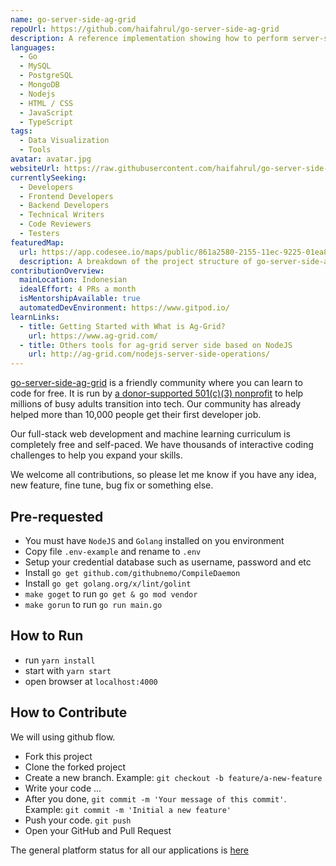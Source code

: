 ```yaml
---
name: go-server-side-ag-grid
repoUrl: https://github.com/haifahrul/go-server-side-ag-grid
description: A reference implementation showing how to perform server-side operations using ag-Grid with api server node.js and go
languages:
  - Go
  - MySQL
  - PostgreSQL
  - MongoDB
  - Nodejs
  - HTML / CSS
  - JavaScript
  - TypeScript
tags:
  - Data Visualization
  - Tools
avatar: avatar.jpg
websiteUrl: https://raw.githubusercontent.com/haifahrul/go-server-side-ag-grid/main/data/sample.png
currentlySeeking:
  - Developers
  - Frontend Developers
  - Backend Developers
  - Technical Writers
  - Code Reviewers
  - Testers
featuredMap:
  url: https://app.codesee.io/maps/public/861a2580-2155-11ec-9225-01ea8cc71213
  description: A breakdown of the project structure of go-server-side-ag-grid.
contributionOverview:
  mainLocation: Indonesian
  idealEffort: 4 PRs a month
  isMentorshipAvailable: true
  automatedDevEnvironment: https://www.gitpod.io/
learnLinks:
  - title: Getting Started with What is Ag-Grid?
    url: https://www.ag-grid.com/
  - title: Others tools for ag-grid server side based on NodeJS
    url: http://ag-grid.com/nodejs-server-side-operations/
---
```


<Overview>

[go-server-side-ag-grid](https://github.com/haifahrul/go-server-side-ag-grid) is a friendly community where you can learn to code for free. It is run by [a donor-supported 501(c)(3) nonprofit](https://www.freecodecamp.org/donate/) to help millions of busy adults transition into tech. Our community has already helped more than 10,000 people get their first developer job.

Our full-stack web development and machine learning curriculum is completely free and self-paced. We have thousands of interactive coding challenges to help you expand your skills.

</Overview>

<Contributing>

We welcome all contributions, so please let me know if you have any idea, new feature, fine tune, bug fix or something else.

## Pre-requested

- You must have `NodeJS` and `Golang` installed on you environment
- Copy file `.env-example` and rename to `.env`
- Setup your credential database such as username, password and etc
- Install `go get github.com/githubnemo/CompileDaemon`
- Install `go get golang.org/x/lint/golint`
- `make goget` to run `go get & go mod vendor`
- `make gorun` to run `go run main.go`

## How to Run

- run `yarn install`
- start with `yarn start`
- open browser at `localhost:4000`

## How to Contribute

We will using github flow.

- Fork this project
- Clone the forked project
- Create a new branch. Example: `git checkout -b feature/a-new-feature`
- Write your code ...
- After you done, `git commit -m 'Your message of this commit'`. Example: `git commit -m 'Initial a new feature'`
- Push your code. `git push`
- Open your GitHub and Pull Request

The general platform status for all our applications is [here](https://github.com/haifahrul/go-server-side-ag-grid/projects/2)

</Contributing>
